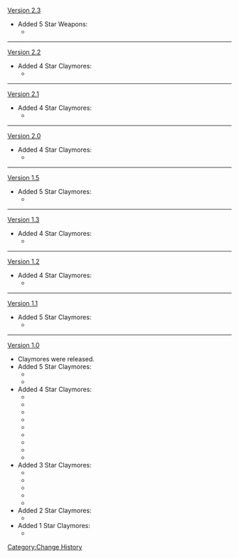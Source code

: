 [[Version 2.3]]
*Added 5 Star Weapons:
**{{Item|Redhorn Stonethresher|20|type=Weapon}}
----
[[Version 2.2]]
*Added 4 Star Claymores:
**{{Item|Akuoumaru|20|type=weapon}}
----
[[Version 2.1]]
*Added 4 Star Claymores:
**{{Item|Luxurious Sea-Lord|20|type=weapon}}
----
[[Version 2.0]]
*Added 4 Star Claymores:
**{{Item|Katsuragikiri Nagamasa|20|type=weapon}}
----
[[Version 1.5]]
*Added 5 Star Claymores:
**{{Item|Song of Broken Pines|20|type=weapon}}
----
[[Version 1.3]]
*Added 4 Star Claymores:
**{{Item|Lithic Blade|20|type=weapon}}
----
[[Version 1.2]]
*Added 4 Star Claymores:
**{{Item|Snow-Tombed Starsilver|20|type=weapon}}
----
[[Version 1.1]]
*Added 5 Star Claymores:
**{{Item|The Unforged|20|type=weapon}}
----
[[Version 1.0]]
*Claymores were released.
*Added 5 Star Claymores:
**{{Item|Skyward Pride|20|type=weapon}}
**{{Item|Wolf's Gravestone|20|type=weapon}}
*Added 4 Star Claymores:
**{{Item|Blackcliff Slasher|20|type=weapon}}
**{{Item|Favonius Greatsword|20|type=weapon}}
**{{Item|Prototype Archaic|20|type=weapon}}
**{{Item|Rainslasher|20|type=weapon}}
**{{Item|Royal Greatsword|20|type=weapon}}
**{{Item|Sacrificial Greatsword|20|type=weapon}}
**{{Item|Serpent Spine|20|type=weapon}}
**{{Item|The Bell|20|type=weapon}}
**{{Item|Whiteblind|20|type=weapon}}
*Added 3 Star Claymores:
**{{Item|Bloodtainted Greatsword|20|type=weapon}}
**{{Item|Debate Club|20|type=weapon}}
**{{Item|Ferrous Shadow|20|type=weapon}}
**{{Item|Skyrider Greatsword|20|type=weapon}}
**{{Item|White Iron Greatsword|20|type=weapon}}
*Added 2 Star Claymores:
**{{Item|Old Merc's Pal|20|type=weapon}}
*Added 1 Star Claymores:
**{{Item|Waster Greatsword|20|type=weapon}}
<noinclude>[[Category:Change History]]</noinclude>